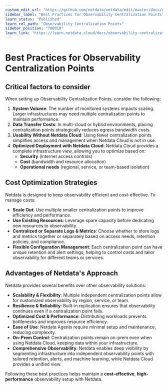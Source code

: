 ```yaml
---
custom_edit_url: "https://github.com/netdata/netdata/edit/master/docs/observability-centralization-points/best-practices.md"
sidebar_label: "Best Practices for Observability Centralization Points"
learn_status: "Published"
learn_rel_path: "Observability Centralization Points"
sidebar_position: "700010"
learn_link: "https://learn.netdata.cloud/docs/observability-centralization-points/best-practices-for-observability-centralization-points"
---
```


# Best Practices for Observability Centralization Points

## Critical factors to consider

When setting up Observability Centralization Points, consider the following:

1. **System Volume**: The number of monitored systems impacts scaling. Larger infrastructures may need multiple centralization points to maintain performance.
2. **Data Transfer Costs**: In multi-cloud or hybrid environments, placing centralization points strategically reduces egress bandwidth costs.
3. **Usability Without Netdata Cloud**: Using fewer centralization points simplifies access and management when Netdata Cloud is not in use.
4. **Optimized Deployment with Netdata Cloud**: Netdata Cloud provides a complete infrastructure view, allowing you to optimize based on:
    - **Security** (internet access controls)
    - **Cost** (bandwidth and resource allocation)
    - **Operational needs** (regional, service, or team-based isolation)

## Cost Optimization Strategies

Netdata is designed to keep observability efficient and cost-effective. To manage costs:

- **Scale Out**: Use multiple smaller centralization points to improve efficiency and performance.
- **Use Existing Resources**: Leverage spare capacity before dedicating new resources to observability.
- **Centralized or Separate Logs & Metrics**: Choose whether to store logs and metrics together or separately based on access needs, retention policies, and compliance.
- **Flexible Configuration Management**: Each centralization point can have unique retention and alert settings, helping to control costs and tailor observability for different teams or services.

## Advantages of Netdata's Approach

Netdata provides several benefits over other observability solutions:

- **Scalability & Flexibility**: Multiple independent centralization points allow for customized observability by region, service, or team.
- **Resilience & Reliability**: Built-in replication ensures that observability continues even if a centralization point fails.
- **Optimized Cost & Performance**: Distributing workloads prevents bottlenecks and improves resource efficiency.
- **Ease of Use**: Netdata Agents require minimal setup and maintenance, reducing complexity.
- **On-Prem Control**: Centralization points remain on-prem even when using Netdata Cloud, keeping data within your infrastructure.
- **Comprehensive Observability**: Netdata enables deep visibility by segmenting infrastructure into independent observability points with tailored retention, alerts, and machine learning, while Netdata Cloud provides a unified view.

Following these best practices helps maintain a **cost-effective**, **high-performance** observability setup with Netdata.
